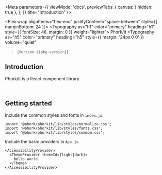 
<Meta
  parameters={{
    viewMode: 'docs',
    previewTabs: {
      canvas: { hidden: true },
    },
  }}
  title="Introduction"
/>

<Flex wrap alignItems="flex-end" justifyContent="space-between" style={{ marginBottom: 24 }}>
  <Typography as="h1" color="primary" heading="h1" style={{ fontSize: 48, margin: 0 }} weight="lighter">
    Phork/it
  </Typography>
  <Typography
    as="h5"
    color="primary"
    heading="h5"
    style={{ margin: '24px 0 0' }}
    volume="quiet"
  >{`Version ${pkg.version}`}</Typography>
</Flex>

## Introduction

Phork/it is a React component library.

<br />

## Getting started

Include the common styles and fonts in `index.js`.

```
import '@phork/phorkit/lib/styles/normalize.css';
import '@phork/phorkit/lib/styles/fonts.css';
import '@phork/phorkit/lib/styles/common.css';
```

Include the basic providers in `App.js`.

```
<AccessibilityProvider>
  <ThemeProvider themeId={light|dark}>
    hello world
  </Theme>
</AccessibilityProvider>
```
